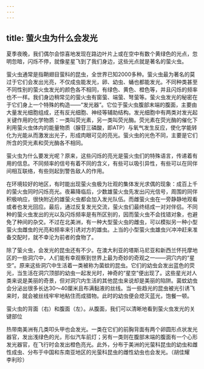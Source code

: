 ```yaml
---
---
---
```

title: 萤火虫为什么会发光
---




夏季夜晚，我们偶尔会惊喜地发现在路边叶片上或在空中有数个黄绿色的光点，忽明忽暗，闪烁不停，就像星星飞到了我们身边，这些光点就是著名的萤火虫。

萤火虫通常是指鞘翅目萤科的昆虫，全世界已知2000多种。萤火虫最为著名的莫过于它们会发出光亮，不仅成虫能发光，卵、幼虫、蛹也都能发光。不同种类甚至不同性别的萤火虫发光的颜色各不相同，有绿色、黄色、橙色等，并且闪烁的频率也不一样。我们身边稍常见的萤火虫有窗萤、端萤、弩萤等。萤火虫发光的秘密在于它们身上一个特殊的构造——“发光器”。它位于萤火虫腹部末端的腹面，主要由大量发光细胞组成，还有反光细胞、神经等辅助结构。发光细胞中有两类对发光起关键作用的化学物质：一类叫荧光素，另一类叫荧光酶。荧光素在荧光酶的催化下利用萤火虫体内的能量物质（腺苷三磷酸，即ATP）与氧气发生反应，使化学能转化为光能从而激发出光子，形成肉眼可见的亮光。萤火虫的光色不同，主要是它们所含的荧光素和荧光酶各不相同。





萤火虫为什么要发光呢？原来，这些闪烁的亮光是萤火虫们的特殊语言，传递着有用的信息。不同频率的信号有着不同的含义，有些可以吸引异性，有些可以在同伴间相互联络，有些则起到警告敌人的作用。

在环境较好的地区，有时能出现萤火虫极为壮观的集体发光求偶的现象：成百上千的萤火虫同时闪烁亮光。夜幕降临后，少数雄萤火虫先发出闪光信号，周围的同伴积极响应，很快附近的雄萤火虫都会加入发光队伍。而雌萤火虫在一旁静静地观看或者也发光回应。最后，通过反复发光交流，萤火虫们最终结成一对对伴侣。不同种的萤火虫发出的光以及闪烁频率是有所区别的，因而萤火虫不会找错对象，也避免了种间的杂交。不过在北美洲，有一种大型萤火虫的雌虫，可以模拟另一种小型萤火虫雌虫的光亮和频率来引诱对方的雄虫。上当的小型萤火虫雄虫兴冲冲赶来准备交配时，就不幸沦为前者的食物了。

除了萤火虫，会发光的昆虫还有不少。在澳大利亚的塔斯马尼亚和新西兰怀托摩地区的一些洞穴中，人们能有幸观察到世界上最为奇妙的奇观之一——洞穴内的“星空”。原来这些洞穴中生活着一类被称为菌蚊的昆虫。它们的幼虫会发出蓝色的荧光，当生活在洞穴顶部的幼虫一起发光时，神奇的“星空”便出现了。这些星光对人类来说是美丽的奇景，但对洞穴内生活的其他昆虫来说却是美丽的陷阱。菌蚊幼虫会分泌出很多长达30～40厘米且布满黏液的丝线。当一些趋光的昆虫被光引诱飞来时，就会被丝线牢牢地粘住而成猎物。此时的幼虫便会熄灭蓝光，饱餐一顿。

萤火虫的背面（右）和腹面（左）。从腹面，我们可以清晰地看到萤火虫发光的关键部位



热带南美洲有几类叩头甲也会发光。一类在它们的前胸背面有两个卵圆形点状发光器官，发出浅绿色的光，形似汽车前灯；另有一类则在腹部末端的腹面有一个心形发光器官，在飞行时会发出橙色亮光。此外，分布于美洲的光萤科昆虫的幼虫和雌性成虫、分布于中国和东南亚地区的光萤科昆虫的雌性幼虫也会发光。（胡佳耀　李利珍）